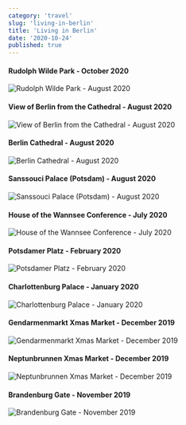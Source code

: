 ```yaml
---
category: 'travel'
slug: 'living-in-berlin'
title: 'Living in Berlin'
date: '2020-10-24'
published: true
---
```


#### Rudolph Wilde Park - October 2020

![Rudolph Wilde Park - August 2020](./images/rudolph-wilde-park.jpg)

#### View of Berlin from the Cathedral - August 2020

![View of Berlin from the Cathedral - August 2020](./images/berlin.jpg)

#### Berlin Cathedral - August 2020

![Berlin Cathedral - August 2020](./images/berlin-cathedral.jpg)

#### Sanssouci Palace (Potsdam) - August 2020

![Sanssouci Palace (Potsdam) - August 2020](./images/sanssouci.jpg)

#### House of the Wannsee Conference - July 2020

![House of the Wannsee Conference - July 2020](./images/wannsee.jpg)

#### Potsdamer Platz - February 2020

![Potsdamer Platz - February 2020](./images/potsdamer-platz.jpg)

#### Charlottenburg Palace - January 2020

![Charlottenburg Palace - January 2020](./images/charlottenburg-palace.jpg)

#### Gendarmenmarkt Xmas Market - December 2019

![Gendarmenmarkt Xmas Market - December 2019](./images/gendarmenmarkt-xmas-market.jpg)

#### Neptunbrunnen Xmas Market - December 2019

![Neptunbrunnen Xmas Market - December 2019](./images/neptunbrunnen-xmas-market.jpg)

#### Brandenburg Gate - November 2019

![Brandenburg Gate - November 2019](./images/brandenburg-gate.jpg)
